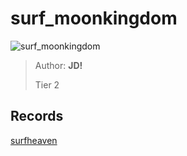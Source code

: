 
# surf_moonkingdom

![surf_moonkingdom](https://raw.githubusercontent.com/Sayt123/SurfMapPics/Maps-and-bonuses/csgo/surf_moonkingdom.jpg)

> Author: **JD!**
>
> Tier 2

## Records

[surfheaven](https://surfheaven.eu/map/surf_moonkingdom)
